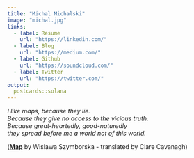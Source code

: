 ```yaml
---
title: "Michal Michalski"
image: "michal.jpg"
links:
  - label: Resume
    url: "https://linkedin.com/"
  - label: Blog
    url: "https://medium.com/"
  - label: Github
    url: "https://soundcloud.com/"
  - label: Twitter
    url: "https://twitter.com/"
output:
  postcards::solana
---
```

 
*I like maps, because they lie.  
Because they give no access to the vicious truth.  
Because great-heartedly, good-naturedly  
they spread before me a world
not of this world.*

([**Map**](https://www.newyorker.com/magazine/2014/04/14/map) by Wislawa Szymborska - translated by Clare Cavanagh)


